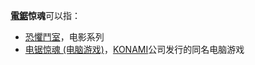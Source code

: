 '''[[鏈鋸|電鋸]]惊魂'''可以指：
* [[恐懼鬥室|恐懼鬥室]]，电影系列
* [[电锯惊魂_(电脑游戏)|电锯惊魂 (电脑游戏)]]，[[KONAMI|KONAMI]]公司发行的同名电脑游戏
{{disambig|Cat=四字作品消歧義}}